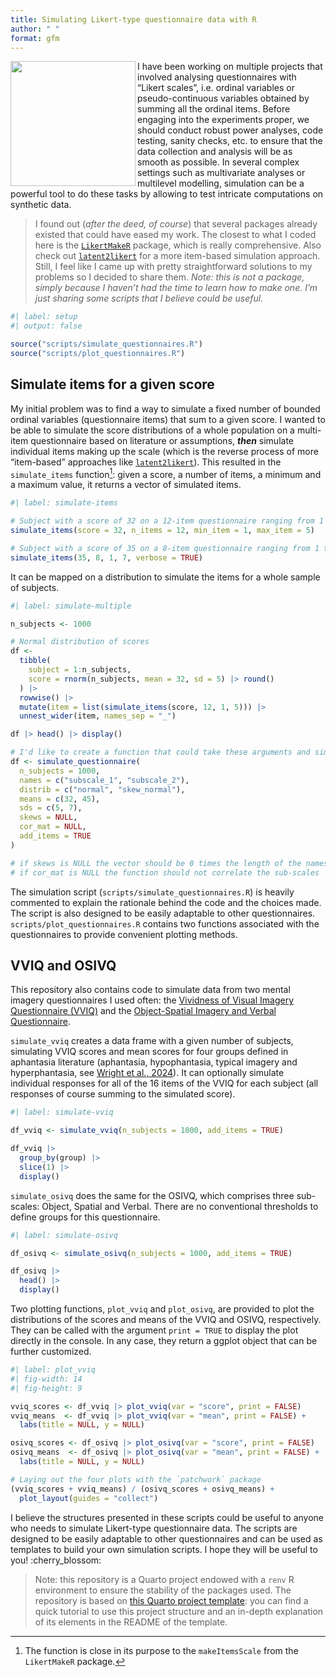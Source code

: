 ```yaml
---
title: Simulating Likert-type questionnaire data with R  
author: " "
format: gfm
---
```


<img src="images/likert.png" align="left" width="200"/>

I have been working on multiple projects that involved analysing questionnaires with "Likert scales", i.e. ordinal variables or pseudo-continuous variables obtained by summing all the ordinal items. Before engaging into the experiments proper, we should conduct robust power analyses, code testing, sanity checks, etc. to ensure that the data collection and analysis will be as smooth as possible. In several complex settings such as multivariate analyses or multilevel modelling, simulation can be a powerful tool to do these tasks by allowing to test intricate computations on synthetic data.

> I found out (*after the deed, of course*) that several packages already existed that could have eased my work. The closest to what I coded here is the [`LikertMakeR`](https://github.com/WinzarH/LikertMakeR) package, which is really comprehensive. Also check out [`latent2likert`](https://github.com/markolalovic/latent2likert) for a more item-based simulation approach. Still, I feel like I came up with pretty straightforward solutions to my problems so I decided to share them. *Note: this is not a package, simply because I haven't had the time to learn how to make one. I'm just sharing some scripts that I believe could be useful.*

```r
#| label: setup
#| output: false

source("scripts/simulate_questionnaires.R")
source("scripts/plot_questionnaires.R")
```

## Simulate items for a given score

My initial problem was to find a way to simulate a fixed number of bounded ordinal variables (questionnaire items) that sum to a given score. I wanted to be able to simulate the score distributions of a whole population on a multi-item questionnaire based on literature or assumptions, ***then*** simulate individual items making up the scale (which is the reverse process of more "item-based" approaches like [`latent2likert`](https://github.com/markolalovic/latent2likert)). This resulted in the `simulate_items` function[^1]: given a score, a number of items, a minimum and a maximum value, it returns a vector of simulated items.

[^1]: The function is close in its purpose to the `makeItemsScale` from the `LikertMakeR` package.

```r
#| label: simulate-items

# Subject with a score of 32 on a 12-item questionnaire ranging from 1 to 5
simulate_items(score = 32, n_items = 12, min_item = 1, max_item = 5)

# Subject with a score of 35 on a 8-item questionnaire ranging from 1 to 7
simulate_items(35, 8, 1, 7, verbose = TRUE)
```

It can be mapped on a distribution to simulate the items for a whole sample of subjects.

```r
#| label: simulate-multiple

n_subjects <- 1000

# Normal distribution of scores
df <- 
  tibble(
    subject = 1:n_subjects,
    score = rnorm(n_subjects, mean = 32, sd = 5) |> round()
  ) |>
  rowwise() |> 
  mutate(item = list(simulate_items(score, 12, 1, 5))) |> 
  unnest_wider(item, names_sep = "_")

df |> head() |> display()
```

```r
# I'd like to create a function that could take these arguments and simulate everything
df <- simulate_questionnaire(
  n_subjects = 1000,
  names = c("subscale_1", "subscale_2"),
  distrib = c("normal", "skew_normal"),
  means = c(32, 45),
  sds = c(5, 7),
  skews = NULL,
  cor_mat = NULL,
  add_items = TRUE
)

# if skews is NULL the vector should be 0 times the length of the names vector
# if cor_mat is NULL the function should not correlate the sub-scales
```


<!-- It shows methods to: -->

<!-- -   Simulate score distributions from various types of information (e.g., quantile percentages, means, sd, skewness). -->

<!-- -   Simulate different distributions for sub-scales or sub-groups in the sample. -->

<!-- -   Correlate sub-scales with different types of distributions. -->

<!-- -   Simulate individual ordinal items from the total scores of each subject. -->

The simulation script (`scripts/simulate_questionnaires.R`) is heavily commented to explain the rationale behind the code and the choices made. The script is also designed to be easily adaptable to other questionnaires. `scripts/plot_questionnaires.R` contains two functions associated with the questionnaires to provide convenient plotting methods.

## VVIQ and OSIVQ

This repository also contains code to simulate data from two mental imagery questionnaires I used often: the [Vividness of Visual Imagery Questionnaire (VVIQ)](https://bpspsychub.onlinelibrary.wiley.com/doi/10.1111/j.2044-8295.1973.tb01322.x) and the [Object-Spatial Imagery and Verbal Questionnaire](https://onlinelibrary.wiley.com/doi/10.1002/acp.1473).

`simulate_vviq` creates a data frame with a given number of subjects, simulating VVIQ scores and mean scores for four groups defined in aphantasia literature (aphantasia, hypophantasia, typical imagery and hyperphantasia, see [Wright et al., 2024](<https://www.frontiersin.org/journals/psychology/articles/10.3389/fpsyg.2024.1454107/full>)). It can optionally simulate individual responses for all of the 16 items of the VVIQ for each subject (all responses of course summing to the simulated score).

```r
#| label: simulate-vviq

df_vviq <- simulate_vviq(n_subjects = 1000, add_items = TRUE)

df_vviq |> 
  group_by(group) |> 
  slice(1) |> 
  display()
```

`simulate_osivq` does the same for the OSIVQ, which comprises three sub-scales: Object, Spatial and Verbal. There are no conventional thresholds to define groups for this questionnaire.

```r
#| label: simulate-osivq

df_osivq <- simulate_osivq(n_subjects = 1000, add_items = TRUE)

df_osivq |> 
  head() |> 
  display()
```

Two plotting functions, `plot_vviq` and `plot_osivq`, are provided to plot the distributions of the scores and means of the VVIQ and OSIVQ, respectively. They can be called with the argument `print = TRUE` to display the plot directly in the console. In any case, they return a ggplot object that can be further customized.

```r
#| label: plot_vviq
#| fig-width: 14
#| fig-height: 9

vviq_scores <- df_vviq |> plot_vviq(var = "score", print = FALSE)
vviq_means  <- df_vviq |> plot_vviq(var = "mean", print = FALSE) + 
  labs(title = NULL, y = NULL)

osivq_scores <- df_osivq |> plot_osivq(var = "score", print = FALSE)
osivq_means  <- df_osivq |> plot_osivq(var = "mean", print = FALSE) + 
  labs(title = NULL, y = NULL)

# Laying out the four plots with the `patchwork` package
(vviq_scores + vviq_means) / (osivq_scores + osivq_means) + 
  plot_layout(guides = "collect")
```

I believe the structures presented in these scripts could be useful to anyone who needs to simulate Likert-type questionnaire data. The scripts are designed to be easily adaptable to other questionnaires and can be used as templates to build your own simulation scripts. I hope they will be useful to you! :cherry_blossom:

> Note: this repository is a Quarto project endowed with a `renv` R environment to ensure the stability of the packages used. The repository is based on [this Quarto project template](https://github.com/m-delem/my-quarto-template): you can find a quick tutorial to use this project structure and an in-depth explanation of its elements in the README of the template.
